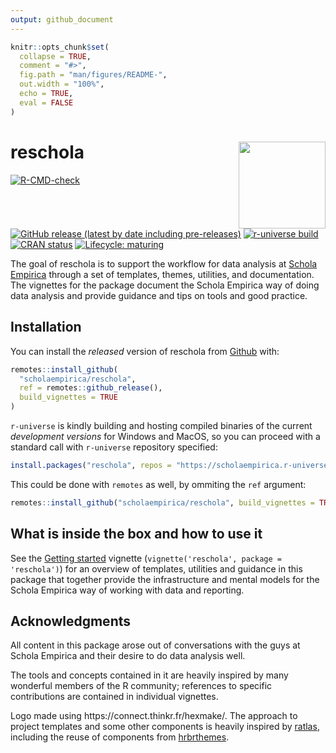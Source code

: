 ```yaml
---
output: github_document
---
```


<!-- README.md is generated from README.Rmd. Please edit that file instead -->

```r
knitr::opts_chunk$set(
  collapse = TRUE,
  comment = "#>",
  fig.path = "man/figures/README-",
  out.width = "100%",
  echo = TRUE,
  eval = FALSE
)
```

# reschola <a href="https://scholaempirica.github.io/reschola"><img src="man/figures/logo.svg" align="right" height="139" /></a>

<!-- badges: start -->
[![R-CMD-check](https://github.com/scholaempirica/reschola/actions/workflows/R-CMD-check.yaml/badge.svg)](https://github.com/scholaempirica/reschola/actions/workflows/R-CMD-check.yaml)
[![GitHub release (latest by date including pre-releases)](https://img.shields.io/github/v/release/scholaempirica/reschola?include_prereleases)](https://github.com/scholaempirica/reschola/releases)
[![r-universe build](https://scholaempirica.r-universe.dev/badges/reschola)](https://scholaempirica.r-universe.dev)
[![CRAN status](https://www.r-pkg.org/badges/version/reschola)](https://CRAN.R-project.org/package=reschola)
[![Lifecycle: maturing](https://img.shields.io/badge/lifecycle-maturing-blue.svg)](https://www.tidyverse.org/lifecycle/#maturing)
<!-- badges: end -->

The goal of reschola is to support the workflow for data analysis at [Schola Empirica](http://scholaempirica.org) through a set of templates, themes, utilities, and documentation. The vignettes for the package document the Schola Empirica way of doing data analysis and provide guidance and tips on tools and good practice.

## Installation

You can install the *released* version of reschola from [Github](https://github.com) with:

```r
remotes::install_github(
  "scholaempirica/reschola",
  ref = remotes::github_release(),
  build_vignettes = TRUE
)
```

`r-universe` is kindly building and hosting compiled binaries of the current *development versions* for Windows and MacOS, so you can proceed with a standard call with `r-universe` repository specified:

```r
install.packages("reschola", repos = "https://scholaempirica.r-universe.dev")
```

This could be done with `remotes` as well, by ommiting the `ref` argument:

```r
remotes::install_github("scholaempirica/reschola", build_vignettes = TRUE)
```


## What is inside the box and how to use it

See the [Getting started](articles/reschola.html) vignette (`vignette('reschola', package = 'reschola')`) for an overview of templates, utilities and guidance in this package that together provide the infrastructure and mental models for the Schola Empirica way of working with data and reporting.


## Acknowledgments

All content in this package arose out of conversations with the guys at Schola Empirica and their desire to do data analysis well.

The tools and concepts contained in it are heavily inspired by many wonderful members of the R community; references to specific contributions are contained in individual vignettes.

Logo made using https://connect.thinkr.fr/hexmake/.
The approach to project templates and some other components is heavily inspired by [ratlas](https://github.com/atlas-aai/ratlas/), including the reuse of components from [hrbrthemes](https://hrbrmstr.github.io/hrbrthemes/).
